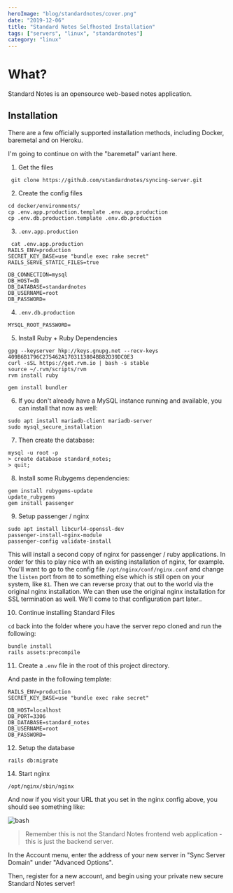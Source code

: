 ```yaml
---
heroImage: "blog/standardnotes/cover.png"
date: "2019-12-06"
title: "Standard Notes Selfhosted Installation"
tags: ["servers", "linux", "standardnotes"]
category: "linux"
---
```


# What?

Standard Notes is an opensource web-based notes application.

## Installation

There are a few officially supported installation methods, including Docker, baremetal and on Heroku.

I'm going to continue on with the "baremetal" variant here.

1. Get the files

```
 git clone https://github.com/standardnotes/syncing-server.git
```

2.  Create the config files

```
cd docker/environments/
cp .env.app.production.template .env.app.production
cp .env.db.production.template .env.db.production
```

3. `.env.app.production`

```
 cat .env.app.production
RAILS_ENV=production
SECRET_KEY_BASE=use "bundle exec rake secret"
RAILS_SERVE_STATIC_FILES=true

DB_CONNECTION=mysql
DB_HOST=db
DB_DATABASE=standardnotes
DB_USERNAME=root
DB_PASSWORD=
```

4. `.env.db.production`

```
MYSQL_ROOT_PASSWORD=
```

5. Install Ruby + Ruby Dependencies

```
gpg --keyserver hkp://keys.gnupg.net --recv-keys 409B6B1796C275462A1703113804BB82D39DC0E3
curl -sSL https://get.rvm.io | bash -s stable
source ~/.rvm/scripts/rvm
rvm install ruby

gem install bundler
```

6. If you don't already have a MySQL instance running and available, you can install that now as well:

```
sudo apt install mariadb-client mariadb-server
sudo mysql_secure_installation
```

7. Then create the database:

```
mysql -u root -p
> create database standard_notes;
> quit;
```

8. Install some Rubygems dependencies:

```
gem install rubygems-update
update_rubygems
gem install passenger
```

9. Setup passenger / nginx

```
sudo apt install libcurl4-openssl-dev
passenger-install-nginx-module
passenger-config validate-install
```

This will install a second copy of nginx for passenger / ruby applications. In order for this to play nice with an existing installation of nginx, for example. You'll want to go to the config file `/opt/nginx/conf/nginx.conf` and change the `listen` port from `80` to something else which is still open on your system, like `81`. Then we can reverse proxy that out to the world via the original nginx installation. We can then use the original nginx installation for SSL termination as well. We'll come to that configuration part later..

10. Continue installing Standard Files

`cd` back into the folder where you have the server repo cloned and run the following:

```
bundle install
rails assets:precompile
```

11. Create a `.env` file in the root of this project directory.

And paste in the following template:

```
RAILS_ENV=production
SECRET_KEY_BASE=use "bundle exec rake secret"

DB_HOST=localhost
DB_PORT=3306
DB_DATABASE=standard_notes
DB_USERNAME=root
DB_PASSWORD=
```

12. Setup the database

```
rails db:migrate
```

14. Start nginx

```
/opt/nginx/sbin/nginx
```

And now if you visit your URL that you set in the nginx config above, you should see something like:

![bash](/blog/standardnotes/standardfile.png)

> Remember this is not the Standard Notes frontend web application - this is just the backend server.

In the Account menu, enter the address of your new server in "Sync Server Domain" under "Advanced Options".

Then, register for a new account, and begin using your private new secure Standard Notes server!
